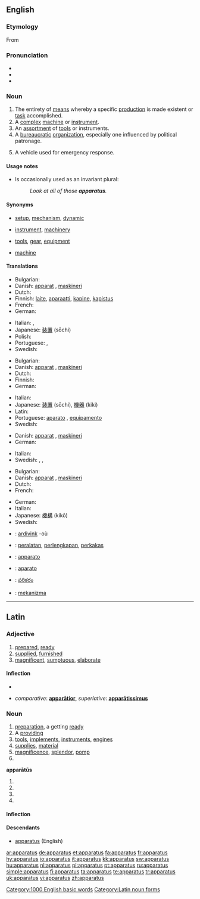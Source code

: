 ==English==

===Etymology===
From {{etyl|la}} {{term|lang=la|apparatus|apparātus}}

===Pronunciation===
* {{IPA|/æ.pəˈɹæ.təs/, (rare) /æ.pəˈɹeɪ.təs/|/æpəɹɑːtəs/}}
* {{audio|en-us-apparatus.ogg|Audio (US)}}
* {{rhymes|eɪtəs}}

===Noun===
{{en-noun|pl=apparatuses|pl2=apparatus}}

# The entirety of [[means]] whereby a specific [[production]] is made existent or [[task]] accomplished.
# A [[complex]] [[machine]] or [[instrument]].
# An [[assortment]] of [[tool]]s or instruments.
# A [[bureaucratic]] [[organization]], especially one influenced by political patronage.
# {{firefighting}} A vehicle used for emergency response.

====Usage notes====
* Is occasionally used as an invariant plural:
*: ''Look at all of those '''apparatus'''.''

====Synonyms====
* {{sense|entirety of means}} [[setup]], [[mechanism]], [[dynamic]]
* {{sense|complex machine}} [[instrument]], [[machinery]]
* {{sense|assortment of tools}} [[tool]]s, [[gear]], [[equipment]]
* {{sense|political patronage organization}} [[machine]]

====Translations====
{{trans-top|a complex machine or instrument}}
* Bulgarian: {{t|bg|апарат|sc=Cyrl}}
* Danish: [[apparat]] {{n}}, [[maskineri]] {{n}}
* Dutch: {{t+|nl|apparaat}}
* Finnish: [[laite]], [[aparaatti]], [[kapine]], [[kapistus]]
* French: {{t+|fr|appareil|m}}
* German: {{t+|de|Apparat|m}}
{{trans-mid}}
* Italian: {{t+|it|impianto|m}}, {{t-|it|attrezzatura|f}}
* Japanese: [[装置]] (sōchi)
* Polish: {{t+|pl|aparat|m}}
* Portuguese: {{t+|pt|aparelho|m}}, {{t+|pt|equipamento|m}}
* Swedish: {{t+|sv|apparat|c}}
{{trans-bottom}}

{{trans-top|an assortment of tools or instruments}}
* Bulgarian: {{t|bg|инструменти|sc=Cyrl}}
* Danish: [[apparat]] {{n}}, [[maskineri]] {{n}}
* Dutch: {{t+|nl|apparaat}}
* Finnish: {{t-|fi|laitteisto|p}}
* German: {{t+|de|Apparat|m}}
{{trans-mid}}
* Italian: {{t+|it|apparecchio|m}}
* Japanese: [[装置]] (sōchi), [[機器]] (kiki)
* Latin: {{t-|la|apparatus|m|alt=apparātus}}
* Portuguese: [[aparato]] {{m}}, [[equipamento]] {{m}}
* Swedish: {{t+|sv|apparat|c}}
{{trans-bottom}}

{{trans-top|a given system of procedures}}
* Danish: [[apparat]] {{n}}, [[maskineri]] {{n}}
* German: {{t+|de|Apparat|m}}
{{trans-mid}}
* Italian: {{t+|it|sistema|f}}
* Swedish: {{t+|sv|apparat|c}}, {{t+|sv|system|n}}, {{t+|sv|mekanism|c}}
{{trans-bottom}}

{{trans-top|a bureaucratic organization}}
* Bulgarian: {{t|bg|апарат|sc=Cyrl}}
* Danish: [[apparat]] {{n}}, [[maskineri]] {{n}}
* Dutch: {{t+|nl|apparaat}}
* French: {{t+|fr|appareil|m}}
{{trans-mid}}
* German: {{t+|de|Apparat|m}}
* Italian: {{t+|it|sistema|f}}
* Japanese: [[機構]] (kikō)
* Swedish: {{t+|sv|apparat|c}}
{{trans-bottom}}

{{trans-top|a vehicle used for emergency response}}
{{trans-mid}}
{{trans-bottom}}

{{checktrans-top}}
* {{ttbc|Breton}}: [[ardivink]] {{m}} -où
* {{ttbc|Indonesian}}: [[alat|peralatan]], [[lengkap|perlengkapan]], [[perkakas]]
* {{ttbc|Interlingua}}: [[apparato]]
{{checktrans-mid}}
* {{ttbc|Spanish}}: [[aparato]]
* {{ttbc|Telugu}}: [[పరికరం]]
* {{ttbc|Turkish}}: [[mekanizma]]
{{checktrans-bottom}}

[[Category:1000 English basic words]]

----

==Latin==

===Adjective===
{{la-adj-1&2|apparātus|apparata|apparāta|apparatum|apparātum}}

# [[prepared]], [[ready]]
# [[supplied]], [[furnished]]
# [[magnificent]], [[sumptuous]], [[elaborate]]

====Inflection====
* {{ladecl1&2}}
{{la-decl-1&2|apparat|apparāt}}

* ''comparative'': '''[[apparatior|apparātior]]''', ''superlative'': '''[[aparatissimus|apparātissimus]]'''

===Noun===
{{la-noun|apparātus|apparatus|apparātūs|m|fourth}}

# [[preparation]], a getting [[ready]]
# A [[providing]]
# [[tool]]s, [[implement]]s, [[instrument]]s, [[engine]]s
# [[supply|supplies]], [[material]]
# [[magnificence]], [[splendor]], [[pomp]]
# {{inflection of|apparatus|apparātus|voc|s|lang=la}}

'''apparātūs''' {{m}}
# {{inflection of|apparatus|apparātus|gen|s|lang=la}}
# {{inflection of|apparatus|apparātus|nom|p|lang=la}}
# {{inflection of|apparatus|apparātus|acc|p|lang=la}}
# {{inflection of|apparatus|apparātus|voc|p|lang=la}}

====Inflection====
{{ladecl4}}
{{la-decl-4th|apparat|apparāt}}

====Descendants====
* [[#English|apparatus]] (English)

[[Category:Latin noun forms]]

[[ar:apparatus]]
[[de:apparatus]]
[[et:apparatus]]
[[fa:apparatus]]
[[fr:apparatus]]
[[hy:apparatus]]
[[io:apparatus]]
[[it:apparatus]]
[[kk:apparatus]]
[[sw:apparatus]]
[[hu:apparatus]]
[[nl:apparatus]]
[[pl:apparatus]]
[[pt:apparatus]]
[[ru:apparatus]]
[[simple:apparatus]]
[[fi:apparatus]]
[[ta:apparatus]]
[[te:apparatus]]
[[tr:apparatus]]
[[uk:apparatus]]
[[vi:apparatus]]
[[zh:apparatus]]